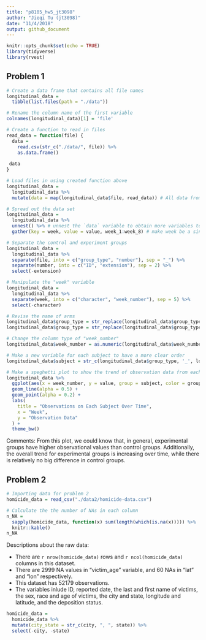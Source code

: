 ```yaml
---
title: "p8105_hw5_jt3098"
author: "Jieqi Tu (jt3098)"
date: "11/4/2018"
output: github_document
---
```


```r
knitr::opts_chunk$set(echo = TRUE)
library(tidyverse)
library(rvest)
```

## Problem 1
```r
# Create a data frame that contains all file names
longitudinal_data = 
  tibble(list.files(path = "./data"))

# Rename the column name of the first variable
colnames(longitudinal_data)[1] = 'file'
```

```r
# Create a function to read in files
read_data = function(file) {
  data = 
    read.csv(str_c("./data/", file)) %>%
    as.data.frame()
  
 data
}

# Load files in using created function above
longitudinal_data =
  longitudinal_data %>%
  mutate(data = map(longitudinal_data$file, read_data)) # All data from one file are nested in one variable called "data"
```

```r
# Spread out the data set
longitudinal_data = 
  longitudinal_data %>%
  unnest() %>% # unnest the `data` variable to obtain more variables to store the data
  gather(key = week, value = value, week_1:week_8) # make week be a single variable

# Separate the control and experiment groups
longitudinal_data = 
  longitudinal_data %>%
  separate(file, into = c("group_type", "number"), sep = "_") %>%
  separate(number, into = c("ID", "extension"), sep = 2) %>%
  select(-extension)

# Manipulate the "week" variable
longitudinal_data = 
  longitudinal_data %>%
  separate(week, into = c("character", "week_number"), sep = 5) %>%
  select(-character)

# Revise the name of arms
longitudinal_data$group_type = str_replace(longitudinal_data$group_type, "con", "control")
longitudinal_data$group_type = str_replace(longitudinal_data$group_type, "exp", "experimental")

# Change the column type of "week_number"
longitudinal_data$week_number = as.numeric(longitudinal_data$week_number)
```

```r
# Make a new variable for each subject to have a more clear order
longitudinal_data$subject = str_c(longitudinal_data$group_type, '_', longitudinal_data$ID)

# Make a speghetti plot to show the trend of observation data from each arm
longitudinal_data %>%
  ggplot(aes(x = week_number, y = value, group = subject, color = group_type)) +
  geom_line(alpha = 0.5) + 
  geom_point(alpha = 0.2) +
  labs(
    title = "Observations on Each Subject Over Time",
    x = "Week",
    y = "Observation Data"
  ) +
  theme_bw()
```

Comments:
From this plot, we could know that, in general, experimental groups have higher observational values than control groups. Additionally, the overall trend for experimental groups is increasing over time, while there is relatively no big difference in control groups.

## Problem 2
```r
# Importing data for problem 2
homicide_data = read_csv("./data2/homicide-data.csv")
```

```r
# Calculate the the number of NAs in each column 
n_NA = 
  sapply(homicide_data, function(x) sum(length(which(is.na(x))))) %>%
  knitr::kable()
n_NA
```

Descriptions about the raw data:

* There are `r nrow(homicide_data)` rows and `r ncol(homicide_data)` columns in this dataset.
* There are 2999 NA values in "victim_age" variable, and 60 NAs in "lat" and "lon" respectively.
* This dataset has 52179 observations.
* The variables inlude ID, reported date, the last and first name of victims, the sex, race and age of victims, the city and state, longitude and latitude, and the deposition status.

```r
homicide_data = 
  homicide_data %>%
  mutate(city_state = str_c(city, ", ", state)) %>%
  select(-city, -state)
```

